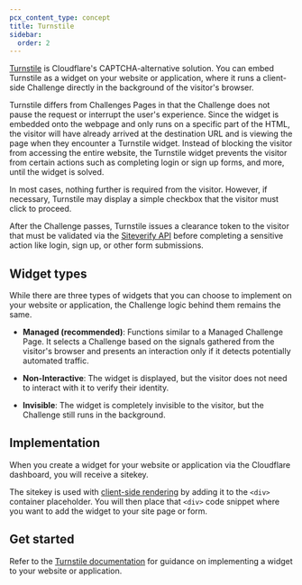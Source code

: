 ```yaml
---
pcx_content_type: concept
title: Turnstile
sidebar:
  order: 2
---
```



[Turnstile](/turnstile/) is Cloudflare's CAPTCHA-alternative solution. You can embed Turnstile as a widget on your website or application, where it runs a client-side Challenge directly in the background of the visitor's browser.

Turnstile differs from Challenges Pages in that the Challenge does not pause the request or interrupt the user's experience. Since the widget is embedded onto the webpage and only runs on a specific part of the HTML, the visitor will have already arrived at the destination URL and is viewing the page when they encounter a Turnstile widget. Instead of blocking the visitor from accessing the entire website, the Turnstile widget prevents the visitor from certain actions such as completing login or sign up forms, and more, until the widget is solved.

In most cases, nothing further is required from the visitor. However, if necessary, Turnstile may display a simple checkbox that the visitor must click to proceed.

After the Challenge passes, Turnstile issues a clearance token to the visitor that must be validated via the [Siteverify API](/turnstile/get-started/server-side-validation/) before completing a sensitive action like login, sign up, or other form submissions. 

<Render file="siteverify-warning" product="turnstile" />

## Widget types

While there are three types of widgets that you can choose to implement on your website or application, the Challenge logic behind them remains the same.

- **Managed (recommended)**: Functions similar to a Managed Challenge Page. It selects a Challenge based on the signals gathered from the visitor's browser and presents an interaction only if it detects potentially automated traffic.

- **Non-Interactive**: The widget is displayed, but the visitor does not need to interact with it to verify their identity. 

- **Invisible**: The widget is completely invisible to the visitor, but the Challenge still runs in the background.

## Implementation

When you create a widget for your website or application via the Cloudflare dashboard, you will receive a sitekey. 

The sitekey is used with [client-side rendering](/turnstile/get-started/client-side-rendering/#implicitly-render-the-turnstile-widget) by adding it to the `<div>` container placeholder. You will then place that `<div>` code snippet where you want to add the widget to your site page or form.

## Get started

Refer to the [Turnstile documentation](/turnstile/get-started/) for guidance on implementing a widget to your website or application.